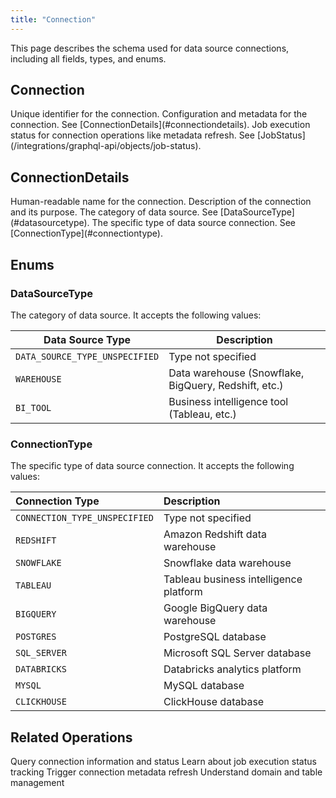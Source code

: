 ```yaml
---
title: "Connection"
---
```


This page describes the schema used for data source connections, including all fields, types, and enums.

## Connection

<ParamField path="id" type="ID!" required>
  Unique identifier for the connection.
</ParamField>

<ParamField path="details" type="ConnectionDetails!" required>
  Configuration and metadata for the connection. See [ConnectionDetails](#connectiondetails).
</ParamField>

<ParamField path="status" type="JobStatus!" required>
  Job execution status for connection operations like metadata refresh. See [JobStatus](/integrations/graphql-api/objects/job-status).
</ParamField>

## ConnectionDetails

<ParamField path="name" type="String!" required>
  Human-readable name for the connection.
</ParamField>

<ParamField path="description" type="String!" required>
  Description of the connection and its purpose.
</ParamField>

<ParamField path="dataSourceType" type="DataSourceType!" required>
  The category of data source. See [DataSourceType](#datasourcetype).
</ParamField>

<ParamField path="connectionType" type="ConnectionType!" required>
  The specific type of data source connection. See [ConnectionType](#connectiontype).
</ParamField>

## Enums

### DataSourceType

The category of data source. It accepts the following values:

| Data Source Type               | Description                                          |
| ------------------------------ | ---------------------------------------------------- |
| `DATA_SOURCE_TYPE_UNSPECIFIED` | Type not specified                                   |
| `WAREHOUSE`                    | Data warehouse (Snowflake, BigQuery, Redshift, etc.) |
| `BI_TOOL`                      | Business intelligence tool (Tableau, etc.)           |

### ConnectionType

The specific type of data source connection. It accepts the following values:

| Connection Type               | Description                            |
| :---------------------------- | :------------------------------------- |
| `CONNECTION_TYPE_UNSPECIFIED` | Type not specified                     |
| `REDSHIFT`                    | Amazon Redshift data warehouse         |
| `SNOWFLAKE`                   | Snowflake data warehouse               |
| `TABLEAU`                     | Tableau business intelligence platform |
| `BIGQUERY`                    | Google BigQuery data warehouse         |
| `POSTGRES`                    | PostgreSQL database                    |
| `SQL_SERVER`                  | Microsoft SQL Server database          |
| `DATABRICKS`                  | Databricks analytics platform          |
| `MYSQL`                       | MySQL database                         |
| `CLICKHOUSE`                  | ClickHouse database                    |

## Related Operations

<CardGroup cols={2}>
  <Card title="Connection Queries" icon="magnifying-glass" href="/integrations/graphql-api/queries/connection/connection">
    Query connection information and status
  </Card>
  <Card title="JobStatus Schema" icon="clock" href="/integrations/graphql-api/objects/job-status">
    Learn about job execution status tracking
  </Card>
  <Card title="Refresh Connection" icon="arrows-rotate" href="/integrations/graphql-api/mutations/connection/refresh-connection">
    Trigger connection metadata refresh
  </Card>
  <Card title="Domain Objects" icon="folder" href="/integrations/graphql-api/objects/domain-model">
    Understand domain and table management
  </Card>
</CardGroup>